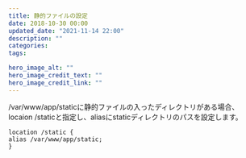 ```yaml
---
title: 静的ファイルの設定
date: 2018-10-30 00:00
updated_date: "2021-11-14 22:00"
description: ""
categories:
tags:

hero_image_alt: ""
hero_image_credit_text: ""
hero_image_credit_link: ""
---
```

/var/www/app/staticに静的ファイルの入ったディレクトリがある場合、locaion /staticと指定し、aliasにstaticディレクトリのパスを設定します。

```
location /static {
alias /var/www/app/static;
}
```